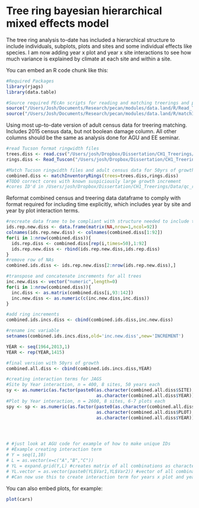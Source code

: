 Tree ring bayesian hierarchical mixed effects model
========================================================

The tree ring analysis to-date has included a hierarchical structure to include individuals, subplots, plots and sites and some individual effects like species. I am now adding year x plot and year x site interactions to see how much variance is explained by climate at each site and within a site.

You can embed an R code chunk like this:

```r
#Required Packages
library(rjags)
library(data.table)

#Source required PEcAn scripts for reading and matching treerings and plot data
source("/Users/Josh/Documents/Research/pecan/modules/data.land/R/Read_Tuscon.R")
source("/Users/Josh/Documents/Research/pecan/modules/data.land/R/matchInventoryRings.R")
```

Using most up-to-date version of adult census data for treering matching. Includes 2015 census data, but not boolean damage column. All other columns should be the same as analysis done for AGU and EE seminar.

```r
#read Tucson format ringwidth files
trees.diss <- read.csv("/Users/josh/Dropbox/Dissertation/CH1_Treerings/Data/Adult_Field_Data_JAM_MCD.csv")
rings.diss <- Read_Tuscon("/Users/josh/Dropbox/Dissertation/CH1_Treerings/Data/Windendro_text/All_Sites")

#Match Tucson ringwidth files and adult census data for 50yrs of growth
combined.diss <- matchInventoryRings(trees=trees.diss,rings.diss)
#TODO correct cores with known suspiciously large growth increment
#cores ID'd in /Users/josh/Dropbox/Dissertation/CH1_Treerings/Data/qc_removed_cores.xlsx
```
Reformat combined census and treering data dataframe to comply with format required for including time explicitly, which includes year by site and year by plot interaction terms.
```r
#recreate data frame to be compliant with structure needed to include time as a variable (50 years)
ids.rep.new.diss <- data.frame(matrix(NA,nrow=1,ncol=92))                    
colnames(ids.rep.new.diss) <- colnames(combined.diss[1:92])
for(i in 1:nrow(combined.diss)){
  ids.rep.diss <- combined.diss[rep(i,times=50),1:92]
  ids.rep.new.diss <- rbind(ids.rep.new.diss,ids.rep.diss)
}
#remove row of NAs
combined.ids.diss <- ids.rep.new.diss[2:nrow(ids.rep.new.diss),]

#transpose and concatenate increments for all trees
inc.new.diss <- vector("numeric",length=0)
for(i in 1:nrow(combined.diss)){
  inc.diss <- as.matrix(combined.diss[i,93:142])
  inc.new.diss <- as.numeric(c(inc.new.diss,inc.diss))
}

#add ring increments
combined.ids.incs.diss <- cbind(combined.ids.diss,inc.new.diss)

#rename inc variable
setnames(combined.ids.incs.diss,old='inc.new.diss',new='INCREMENT')

YEAR <- seq(1964,2013,1)
YEAR <- rep(YEAR,1415)

#final version with 50yrs of growth
combined.all.diss <- cbind(combined.ids.incs.diss,YEAR)
```

```r
#creating interaction terms for JAGS
#Site by Year interaction, n = 400, 8 sites, 50 years each
sy <- as.numeric(as.factor(paste0(as.character(combined.all.diss$SITE),
                                  as.character(combined.all.diss$YEAR))))
#Plot by Year interaction, n = 2600, 8 sites, 6-7 plots each
spy <- sp <- as.numeric(as.factor(paste0(as.character(combined.all.diss$SITE),
                                  as.character(combined.all.diss$PLOT),
                                  as.character(combined.all.diss$YEAR))))




# #just look at AGU code for example of how to make unique IDs
# #Example creating interaction term
# Y = seq(1,10)
# L = as.vector(x=c("A","B","C"))
# YL = expand.grid(Y,L) #creates matrix of all combinations as characters
# YL.vector = as.vector(paste0(YL$Var1,YL$Var2)) #vector of all combinations as characters
# #Can now use this to create interaction term for years x plot and years x site

```

You can also embed plots, for example:

```r
plot(cars)
```


